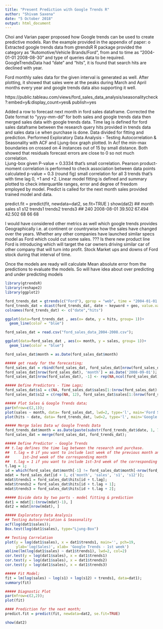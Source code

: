 ```yaml
---
title: "Present Prediction with Google Trends R"
author: "Shivam Saxena"
date: "5 October 2018"
output: html_document
---
```

Choi and Varian paper proposed how Google trends can be used to create predictive models. Ran the example provided in the appendix of paper: o Extracted google trends data from gtrendsR R package provided the category as "Automotive/Vehicle Brands/Ford", from and to time as "2004-01-01 2008-08-30" and type of queries data to be required. GoogleTrendsData had "date" and "hits", it is found that search hits are declined with year.

Ford monthly sales data for the given interval is generated as well. After plotting, it showed that sales were at the peaks during March and April months every year and google trends data also supporting it well. 

https://public.tableau.com/views/ford_sales_data_analysis/seasonalitycheck?:embed=y&:display_count=yes& publish=yes 
 
Added a row to forecast next month in ford sales dataframe.
Corrected the Date format to "yyyy-mm-dd" for both sales and google trends data then merged sales data with google trends data. 
Time lag is defined for ford sales dataframe between the research query hits provided in trends data and sales data i.e when purchase is done.
Data divided for fitting and prediction.
Performed Exploratory Data Analysis - Testing Autocorrelation & Seasonality with ACF and Ljung-box graph plotted. 
In Acf the min-max boundaries on crossed on 4 instances out of 15 by small distance. Both showed that residuals forecast errors are close to 0 so not much correlation.  
Ljung-box given  P-value = 0.3334 that's small correlation. 
Pearson product-moment correlation is performed to check association between data points calculated p-value = 0.3 (round fig) small correlation for all 3 trends that's with time lag 0, +1 and +2. 
Linear model fitting is defined and summary plotted to check interquartile ranges, error and degree of freedom employed by model. 
Predict is called for the next month sales provided trained model and data. 
 
predict.fit = predict(fit, newdata=dat2, se.fit=TRUE )
show(dat2) 
##          month  sales    s1     s12  trends1 trends2 trends3 
## 240  2008-08-01  39.502  67.494  42.502    68     66      68 
 
I would have considered other metrics as well which google trends provides 
Geographically i.e. at continent or countrywise how the sales have changed over the years.
Whether any other companies have launched similar specs model as Ford which could cut some sales. ??? Is there new product line Ford is introducing which will target the car owners driving similar car of other company that will turn into profit. Stock Market ups and downs of Ford stock during that interval of time. 
 
Once the models are ready will calculate Mean absolute error from the predictions to evaluate the models. So will have idea about over predicting and under predicting models

```r
library(gtrendsR)
library(reshape2)
library(ggplot2)

ford_trends_dat = gtrends(c("Ford"), gprop = "web", time = "2004-01-01 2008-08-30")[[1]]
ford_trends_dat = dcast(ford_trends_dat, date ~ keyword + geo, value.var = "hits")
colnames(ford_trends_dat) <- c("date","hits")

ggplot(data=ford_trends_dat , aes(x= date, y = hits, group= 1))+
  geom_line(color = "blue")

ford_sales_dat = read.csv("ford_sales_data_2004-2008.csv"); 

ggplot(data=ford_sales_dat , aes(x= month, y = sales, group= 1))+
  geom_line(color = "blue")

ford_sales_dat$month = as.Date(ford_sales_dat$month)

##### get ready for the forecasting; 
ford_sales_dat = rbind(ford_sales_dat, ford_sales_dat[nrow(ford_sales_dat), ]); 
ford_sales_dat[nrow(ford_sales_dat), 'month'] = as.Date('2008-09-01'); 
ford_sales_dat[nrow(ford_sales_dat), -1] <- rep(NA,ncol(ford_sales_dat)-1);

##### Define Predictors - Time Lags; 
ford_sales_dat$s1 = c(NA, ford_sales_dat$sales[1:(nrow(ford_sales_dat)-1)]); 
ford_sales_dat$s12 = c(rep(NA, 12), ford_sales_dat$sales[1:(nrow(ford_sales_dat)-12)]);

##### Plot Sales & Google Trends data; 
par(mfrow=c(2,1)); 
plot(sales ~ month, data= ford_sales_dat, lwd=2, type='l', main='Ford Sales', ylab='Sales', xlab='Time'); 
plot(hits ~ date, data= ford_trends_dat, lwd=2, type='l', main='Google Trends: Ford', ylab='Percentage Change', xlab='Time');

##### Merge Sales Data w/ Google Trends Data 
ford_trends_dat$month = as.Date(paste(substr(ford_trends_dat$date, 1, 7), '01', sep='-')) 
ford_sales_dat = merge(ford_sales_dat, ford_trends_dat);

##### Define Predictor - Google Trends 
## t.lag defines the time lag between the research and purchase. 
## 	t.lag = 0 if you want to include last week of the previous month and 
## 		1st-2nd week of the corresponding month 
## 	t.lag = 1 if you want to include 1st-3rd week of the corresponding month 
t.lag = 1; 
id = which(ford_sales_dat$month[-1] != ford_sales_dat$month[-nrow(ford_sales_dat)]); 
mdat = ford_sales_dat[id + 1, c('month', 'sales', 's1', 's12')];
mdat$trends1 = ford_sales_dat$hits[id + t.lag]; 
mdat$trends2 = ford_sales_dat$hits[id + t.lag + 1]; 
mdat$trends3 = ford_sales_dat$hits[id + t.lag + 2];

##### Divide data by two parts - model fitting & prediction 
dat1 = mdat[1:(nrow(mdat)-1), ] 
dat2 = mdat[nrow(mdat), ]

##### Exploratory Data Analysis 
## Testing Autocorrelation & Seasonality 
acf(log(dat1$sales)); 
Box.test(log(dat1$sales), type="Ljung-Box") 

## Testing Correlation 
plot(y = log(dat1$sales), x = dat1$trends1, main='', pch=19,
     ylab='log(Sales)', xlab= 'Google Trends - 1st week') 
abline(lm(log(dat1$sales) ~ dat1$trends1), lwd=2, col=2) 
cor.test(y = log(dat1$sales), x = dat1$trends1) 
cor.test(y = log(dat1$sales), x = dat1$trends2) 
cor.test(y = log(dat1$sales), x = dat1$trends3)

##### Fit Model; 
fit = lm(log(sales) ~ log(s1) + log(s12) + trends1, data=dat1); 
summary(fit)

##### Diagnostic Plot 
par(mfrow=c(2,2)); 
plot(fit)

#### Prediction for the next month; 
predict.fit = predict(fit, newdata=dat2, se.fit=TRUE)

show(dat2)

```

